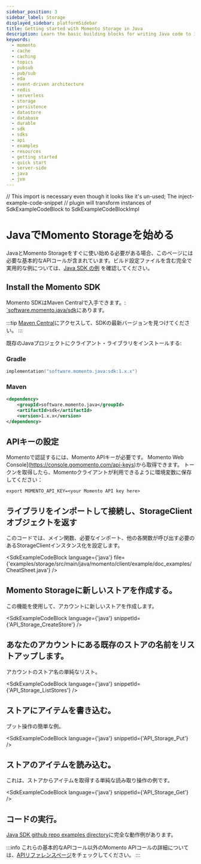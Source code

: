 ```yaml
---
sidebar_position: 3
sidebar_label: Storage
displayed_sidebar: platformSidebar
title: Getting started with Momento Storage in Java
description: Learn the basic building blocks for writing Java code to interact with Momento Storage.
keywords:
  - momento
  - cache
  - caching
  - topics
  - pubsub
  - pub/sub
  - eda
  - event-driven architecture
  - redis
  - serverless
  - storage
  - persistence
  - datastore
  - database
  - durable
  - sdk
  - sdks
  - api
  - examples
  - resources
  - getting started
  - quick start
  - server-side
  - java
  - jvm
---
```


// This import is necessary even though it looks like it's un-used; The inject-example-code-snippet
// plugin will transform instances of SdkExampleCodeBlock to SdkExampleCodeBlockImpl

# JavaでMomento Storageを始める

JavaとMomento Storageをすぐに使い始める必要がある場合、このページには必要な基本的なAPIコールが含まれています。ビルド設定ファイルを含む完全で実用的な例については、[Java SDK の例](https://github.com/momentohq/client-sdk-java/tree/main/examples) を確認してください。
## Install the Momento SDK

Momento SDKはMaven Centralで入手できます。: [`software.momento.java/sdk](
https://central.sonatype.com/artifact/software.momento.java/sdk)にあります。

:::tip
[Maven Central](https://central.sonatype.com/artifact/software.momento.java/sdk)にアクセスして、SDKの最新バージョンを見つけてください。
:::

既存のJavaプロジェクトにクライアント・ライブラリをインストールする:

### Gradle

```kotlin
implementation("software.momento.java:sdk:1.x.x")
```

### Maven

```xml
<dependency>
    <groupId>software.momento.java</groupId>
    <artifactId>sdk</artifactId>
    <version>1.x.x</version>
</dependency>
```
## APIキーの設定

Momentoで認証するには、Momento APIキーが必要です。 Momento Web Console](https://console.gomomento.com/api-keys)から取得できます。
トークンを取得したら、Momentoクライアントが利用できるように環境変数に保存してください：
```
export MOMENTO_API_KEY=<your Momento API key here>
```

## ライブラリをインポートして接続し、StorageClientオブジェクトを返す
このコードでは、メイン関数、必要なインポート、他の各関数が呼び出す必要のあるStorageClientインスタンス化を設定します。

<SdkExampleCodeBlock language={'java'} file={'examples/storage/src/main/java/momento/client/example/doc_examples/CheatSheet.java'} />

## Momento Storageに新しいストアを作成する。
この機能を使用して、アカウントに新しいストアを作成します。

<SdkExampleCodeBlock language={'java'} snippetId={'API_Storage_CreateStore'} />


## あなたのアカウントにある既存のストアの名前をリストアップします。
アカウントのストア名の単純なリスト。

<SdkExampleCodeBlock language={'java'} snippetId={'API_Storage_ListStores'} />

## ストアにアイテムを書き込む。
プット操作の簡単な例。

<SdkExampleCodeBlock language={'java'} snippetId={'API_Storage_Put'} />

## ストアのアイテムを読み込む。
これは、ストアからアイテムを取得する単純な読み取り操作の例です。

<SdkExampleCodeBlock language={'java'} snippetId={'API_Storage_Get'} />

## コードの実行。
[Java SDK github repo examples directory](https://github.com/momentohq/client-sdk-java/tree/main/examples)に完全な動作例があります。

:::info
これらの基本的なAPIコール以外のMomento APIコールの詳細については、[APIリファレンスページ](/storage/develop/api-reference/index.mdx)をチェックしてください。
:::
